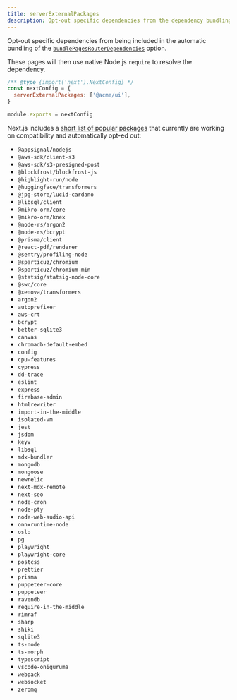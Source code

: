 ```yaml
---
title: serverExternalPackages
description: Opt-out specific dependencies from the dependency bundling enabled by `bundlePagesRouterDependencies`.
---
```


Opt-out specific dependencies from being included in the automatic bundling of the [`bundlePagesRouterDependencies`](/docs/pages/api-reference/config/next-config-js/bundlePagesRouterDependencies) option.

These pages will then use native Node.js `require` to resolve the dependency.

```js filename="next.config.js"
/** @type {import('next').NextConfig} */
const nextConfig = {
  serverExternalPackages: ['@acme/ui'],
}

module.exports = nextConfig
```

Next.js includes a [short list of popular packages](https://github.com/vercel/next.js/blob/canary/packages/next/src/lib/server-external-packages.json) that currently are working on compatibility and automatically opt-ed out:

- `@appsignal/nodejs`
- `@aws-sdk/client-s3`
- `@aws-sdk/s3-presigned-post`
- `@blockfrost/blockfrost-js`
- `@highlight-run/node`
- `@huggingface/transformers`
- `@jpg-store/lucid-cardano`
- `@libsql/client`
- `@mikro-orm/core`
- `@mikro-orm/knex`
- `@node-rs/argon2`
- `@node-rs/bcrypt`
- `@prisma/client`
- `@react-pdf/renderer`
- `@sentry/profiling-node`
- `@sparticuz/chromium`
- `@sparticuz/chromium-min`
- `@statsig/statsig-node-core`
- `@swc/core`
- `@xenova/transformers`
- `argon2`
- `autoprefixer`
- `aws-crt`
- `bcrypt`
- `better-sqlite3`
- `canvas`
- `chromadb-default-embed`
- `config`
- `cpu-features`
- `cypress`
- `dd-trace`
- `eslint`
- `express`
- `firebase-admin`
- `htmlrewriter`
- `import-in-the-middle`
- `isolated-vm`
- `jest`
- `jsdom`
- `keyv`
- `libsql`
- `mdx-bundler`
- `mongodb`
- `mongoose`
- `newrelic`
- `next-mdx-remote`
- `next-seo`
- `node-cron`
- `node-pty`
- `node-web-audio-api`
- `onnxruntime-node`
- `oslo`
- `pg`
- `playwright`
- `playwright-core`
- `postcss`
- `prettier`
- `prisma`
- `puppeteer-core`
- `puppeteer`
- `ravendb`
- `require-in-the-middle`
- `rimraf`
- `sharp`
- `shiki`
- `sqlite3`
- `ts-node`
- `ts-morph`
- `typescript`
- `vscode-oniguruma`
- `webpack`
- `websocket`
- `zeromq`
